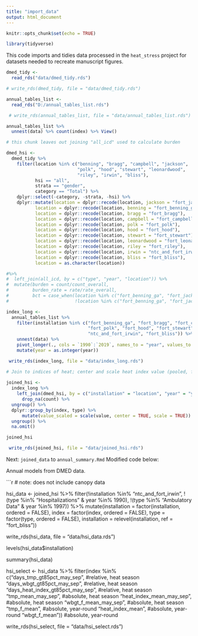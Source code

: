 ```yaml
---
title: "import_data"
output: html_document
---
```


```r
knitr::opts_chunk$set(echo = TRUE)

library(tidyverse)
```

This code imports and tidies data processed in the `heat_stress` project for datasets needed to recreate manuscript figures.


```r

dmed_tidy <- 
  read_rds("data/dmed_tidy.rds")

# write_rds(dmed_tidy, file = "data/dmed_tidy.rds")

annual_tables_list <- 
  read_rds("D:/annual_tables_list.rds")

 # write_rds(annual_tables_list, file = "data/annual_tables_list.rds")

annual_tables_list %>% 
  unnest(data) %>% count(index) %>% View()
```




```r

# this chunk leaves out joining "all_icd" used to calculate burden

dmed_hsi <-
  dmed_tidy %>% 
    filter(location %in% c("benning", "bragg", "campbell", "jackson",
                           "polk", "hood", "stewart", "leonardwood", 
                           "riley", "irwin", "bliss"),
           hsi == "all",
           strata == "gender",
           category == "Total") %>% 
    dplyr::select(-category, -strata, -hsi) %>% 
    dplyr::mutate(location = dplyr::recode(location, jackson = "fort_jackson"),
           location = dplyr::recode(location, benning = "fort_benning_ga"),                 
           location = dplyr::recode(location, bragg = "fort_bragg"),
           location = dplyr::recode(location, campbell = "fort_campbell"),
           location = dplyr::recode(location, polk = "fort_polk"),
           location = dplyr::recode(location, hood = "fort_hood"),
           location = dplyr::recode(location, stewart = "fort_stewart"),
           location = dplyr::recode(location, leonardwood = "fort_leonard_wood"),
           location = dplyr::recode(location, riley = "fort_riley"),
           location = dplyr::recode(location, irwin = "ntc_and_fort_irwin"),
           location = dplyr::recode(location, bliss = "fort_bliss"),
           location = as.character(location)) 

#%>% 
#  left_join(all_icd, by = c("type", "year", "location")) %>% 
#  mutate(burden = count/count_overall,
#         burden_rate = rate/rate_overall,
#         bct = case_when(location %in% c("fort_benning_ga", "fort_jackson", "fort_leonard_wood") ~ 1,
#                         !location %in% c("fort_benning_ga", "fort_jackson", "fort_leonard_wood") ~ 0)) 

```


```r

index_long <- 
  annual_tables_list %>% 
    filter(installation %in% c("fort_benning_ga", "fort_bragg", "fort_campbell", "fort_jackson",
                               "fort_polk", "fort_hood", "fort_stewart", "fort_leonard_wood", "fort_riley",
                               "ntc_and_fort_irwin", "fort_bliss")) %>% 
    unnest(data) %>% 
    pivot_longer(., cols = `1990`:`2019`, names_to = "year", values_to = "value") %>% 
    mutate(year = as.integer(year)) 

 write_rds(index_long, file = "data/index_long.rds")

```



```r

# Join to indices of heat; center and scale heat index value (pooled, for each index/type - pooled over all included locations and years)  
  
joined_hsi <-
  index_long %>% 
    left_join(dmed_hsi, by = c("installation" = "location", "year" = "year")) %>% 
      drop_na(count) %>% 
  ungroup() %>% 
  dplyr::group_by(index, type) %>% 
      mutate(value_scaled = scale(value, center = TRUE, scale = TRUE)) %>% 
  ungroup() %>% 
  na.omit()

joined_hsi

 write_rds(joined_hsi, file = "data/joined_hsi.rds")
```
Next: `joined_data` to `annual_summary.Rmd`
Modified code below:


Annual models from DMED data.

```r

# note: does not include canopy data

hsi_data <-
  joined_hsi %>% 
    filter(!installation %in% "ntc_and_fort_irwin",
           !(type %in% "Hospitalizations" & year %in% 1990),
           !(type %in% "Ambulatory Data" & year %in% 1997)) %>% 
    mutate(installation = factor(installation, ordered = FALSE),
         index = factor(index, ordered = FALSE),
         type = factor(type, ordered = FALSE),
         installation = relevel(installation, ref = "fort_bliss"))

 write_rds(hsi_data, file = "data/hsi_data.rds")

levels(hsi_data$installation)

summary(hsi_data)


hsi_select <- hsi_data %>% 
  filter(index %in% c("days_tmp_gt85pct_may_sep",              #relative, heat season
                      "days_wbgt_gt85pct_may_sep",             #relative, heat season
                      "days_heat_index_gt85pct_may_sep",       #relative, heat season
                      "tmp_mean_may_sep",                      #absolute, heat season
                      "heat_index_mean_may_sep",               #absolute, heat season
                      "wbgt_f_mean_may_sep",                   #absolute, heat season
                      "tmp_f_mean",                            #absolute, year-round
                      "heat_index_mean",                       #absolute, year-round
                      "wbgt_f_mean"))                          #absolute, year-round


 write_rds(hsi_select, file = "data/hsi_select.rds")
